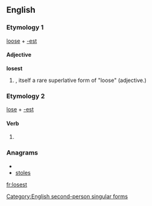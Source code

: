 ==English==

===Etymology 1===
[[loose]] + [[-est]]

====Adjective====
'''losest'''

# {{misspelling of|loosest|nodot=true}}, itself a rare superlative form of "loose" (adjective.)

===Etymology 2===
[[lose]] + [[-est]]

====Verb====
{{infl|en|verb form}}

# {{archaic}} {{form of|Second-person singular simple present form|lose}}

===Anagrams===
* {{alphagram|elosst}}
* [[stoles#English|stoles]]

[[Category:English second-person singular forms]]

[[fr:losest]]